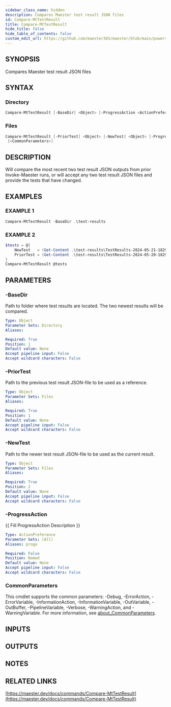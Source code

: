```yaml
---
sidebar_class_name: hidden
description: Compares Maester test result JSON files
id: Compare-MtTestResult
title: Compare-MtTestResult
hide_title: false
hide_table_of_contents: false
custom_edit_url: https://github.com/maester365/maester/blob/main/powershell/public/Compare-MtTestResult.ps1
---
```


## SYNOPSIS

Compares Maester test result JSON files

## SYNTAX

### Directory

```powershell
Compare-MtTestResult [-BaseDir] <Object> [-ProgressAction <ActionPreference>] [<CommonParameters>]
```

### Files

```powershell
Compare-MtTestResult [-PriorTest] <Object> [-NewTest] <Object> [-ProgressAction <ActionPreference>]
 [<CommonParameters>]
```

## DESCRIPTION

Will compare the most recent two test result JSON outputs from prior Invoke-Maester
runs, or will accept any two test result JSON files and provide the tests that have changed.

## EXAMPLES

### EXAMPLE 1

```powershell
Compare-MtTestResult -BaseDir .\test-results
```

### EXAMPLE 2

```powershell
$tests = @{
    NewTest   = (Get-Content .\test-results\TestResults-2024-05-21-182925.json | ConvertFrom-Json)
    PriorTest = (Get-Content .\test-results\TestResults-2024-05-20-182925.json | ConvertFrom-Json)
}
Compare-MtTestResult @tests
```

## PARAMETERS

### -BaseDir

Path to folder where test results are located.
The two newest results will be compared.

```yaml
Type: Object
Parameter Sets: Directory
Aliases:

Required: True
Position: 1
Default value: None
Accept pipeline input: False
Accept wildcard characters: False
```

### -PriorTest

Path to the previous test result JSON-file to be used as a reference.

```yaml
Type: Object
Parameter Sets: Files
Aliases:

Required: True
Position: 1
Default value: None
Accept pipeline input: False
Accept wildcard characters: False
```

### -NewTest

Path to the newer test result JSON-file to be used as the current result.

```yaml
Type: Object
Parameter Sets: Files
Aliases:

Required: True
Position: 2
Default value: None
Accept pipeline input: False
Accept wildcard characters: False
```

### -ProgressAction

\{\{ Fill ProgressAction Description \}\}

```yaml
Type: ActionPreference
Parameter Sets: (All)
Aliases: proga

Required: False
Position: Named
Default value: None
Accept pipeline input: False
Accept wildcard characters: False
```

### CommonParameters

This cmdlet supports the common parameters: -Debug, -ErrorAction, -ErrorVariable, -InformationAction, -InformationVariable, -OutVariable, -OutBuffer, -PipelineVariable, -Verbose, -WarningAction, and -WarningVariable. For more information, see [about_CommonParameters](http://go.microsoft.com/fwlink/?LinkID=113216).

## INPUTS

## OUTPUTS

## NOTES

## RELATED LINKS

[https://maester.dev/docs/commands/Compare-MtTestResult](https://maester.dev/docs/commands/Compare-MtTestResult)
